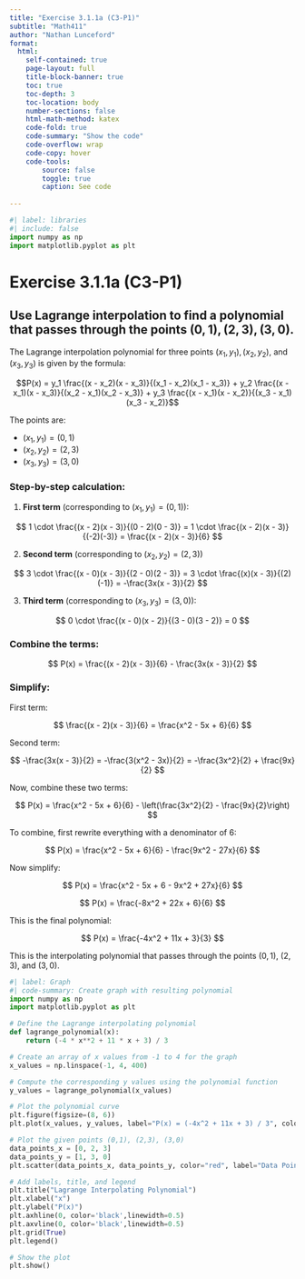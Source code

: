 ```yaml
---
title: "Exercise 3.1.1a (C3-P1)"
subtitle: "Math411"
author: "Nathan Lunceford"
format:
  html:
    self-contained: true
    page-layout: full
    title-block-banner: true
    toc: true
    toc-depth: 3
    toc-location: body
    number-sections: false
    html-math-method: katex
    code-fold: true
    code-summary: "Show the code"
    code-overflow: wrap
    code-copy: hover
    code-tools:
        source: false
        toggle: true
        caption: See code
    
---
```


```python
#| label: libraries
#| include: false
import numpy as np
import matplotlib.pyplot as plt
```

# Exercise 3.1.1a (C3-P1)

## Use Lagrange interpolation to find a polynomial that passes through the points $(0, 1), (2, 3), (3, 0)$.

The Lagrange interpolation polynomial for three points $(x_1, y_1), (x_2, y_2),$ and $(x_3, y_3)$ is given by the formula:

$$P(x) = y_1 \frac{(x - x_2)(x - x_3)}{(x_1 - x_2)(x_1 - x_3)} + y_2 \frac{(x - x_1)(x - x_3)}{(x_2 - x_1)(x_2 - x_3)} + y_3 \frac{(x - x_1)(x - x_2)}{(x_3 - x_1)(x_3 - x_2)}$$

The points are:

- $(x_1, y_1) = (0, 1)$
- $(x_2, y_2) = (2, 3)$
- $(x_3, y_3) = (3, 0)$

### Step-by-step calculation:

1. **First term** (corresponding to $(x_1, y_1) = (0, 1)$):

$$
1 \cdot \frac{(x - 2)(x - 3)}{(0 - 2)(0 - 3)} = 1 \cdot \frac{(x - 2)(x - 3)}{(-2)(-3)} = \frac{(x - 2)(x - 3)}{6}
$$

2. **Second term** (corresponding to $(x_2, y_2) = (2, 3)$)

$$
3 \cdot \frac{(x - 0)(x - 3)}{(2 - 0)(2 - 3)} = 3 \cdot \frac{(x)(x - 3)}{(2)(-1)} = -\frac{3x(x - 3)}{2}
$$

3. **Third term** (corresponding to $(x_3, y_3) = (3, 0)$):

$$
0 \cdot \frac{(x - 0)(x - 2)}{(3 - 0)(3 - 2)} = 0
$$

### Combine the terms:

$$
P(x) = \frac{(x - 2)(x - 3)}{6} - \frac{3x(x - 3)}{2}
$$

### Simplify:

First term:

$$
\frac{(x - 2)(x - 3)}{6} = \frac{x^2 - 5x + 6}{6}
$$

Second term:

$$
-\frac{3x(x - 3)}{2} = -\frac{3(x^2 - 3x)}{2} = -\frac{3x^2}{2} + \frac{9x}{2}
$$

Now, combine these two terms:

$$
P(x) = \frac{x^2 - 5x + 6}{6} - \left(\frac{3x^2}{2} - \frac{9x}{2}\right)
$$

To combine, first rewrite everything with a denominator of 6:

$$
P(x) = \frac{x^2 - 5x + 6}{6} - \frac{9x^2 - 27x}{6}
$$

Now simplify:

$$
P(x) = \frac{x^2 - 5x + 6 - 9x^2 + 27x}{6}
$$

$$
P(x) = \frac{-8x^2 + 22x + 6}{6}
$$

This is the final polynomial:

$$
P(x) = \frac{-4x^2 + 11x + 3}{3}
$$

This is the interpolating polynomial that passes through the points $(0, 1)$, $(2, 3)$, and $(3, 0)$.


```python
#| label: Graph
#| code-summary: Create graph with resulting polynomial
import numpy as np
import matplotlib.pyplot as plt

# Define the Lagrange interpolating polynomial
def lagrange_polynomial(x):
    return (-4 * x**2 + 11 * x + 3) / 3

# Create an array of x values from -1 to 4 for the graph
x_values = np.linspace(-1, 4, 400)

# Compute the corresponding y values using the polynomial function
y_values = lagrange_polynomial(x_values)

# Plot the polynomial curve
plt.figure(figsize=(8, 6))
plt.plot(x_values, y_values, label="P(x) = (-4x^2 + 11x + 3) / 3", color="blue")

# Plot the given points (0,1), (2,3), (3,0)
data_points_x = [0, 2, 3]
data_points_y = [1, 3, 0]
plt.scatter(data_points_x, data_points_y, color="red", label="Data Points", zorder=5)

# Add labels, title, and legend
plt.title("Lagrange Interpolating Polynomial")
plt.xlabel("x")
plt.ylabel("P(x)")
plt.axhline(0, color='black',linewidth=0.5)
plt.axvline(0, color='black',linewidth=0.5)
plt.grid(True)
plt.legend()

# Show the plot
plt.show()


```



